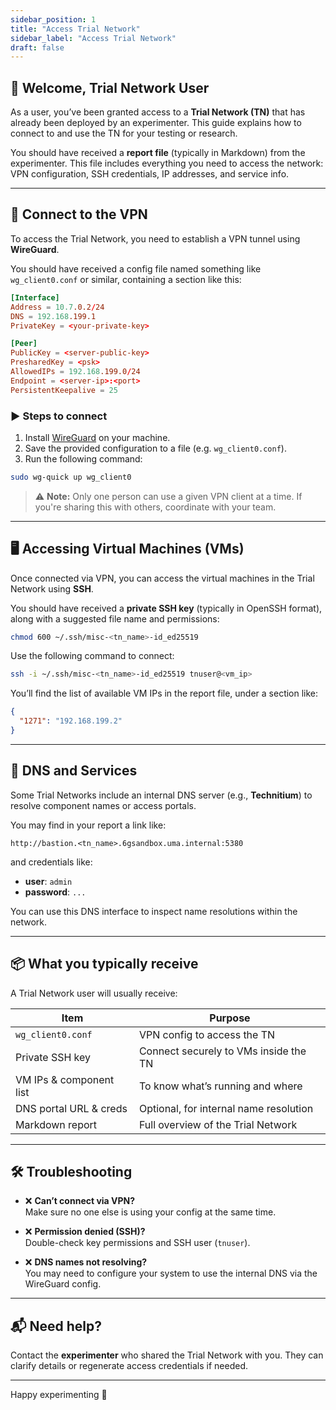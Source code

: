 ```yaml
---
sidebar_position: 1
title: "Access Trial Network"
sidebar_label: "Access Trial Network"
draft: false
---
```


## :wave: Welcome, Trial Network User

As a user, you’ve been granted access to a **Trial Network (TN)** that has already been deployed by an experimenter. This guide explains how to connect to and use the TN for your testing or research.

You should have received a **report file** (typically in Markdown) from the experimenter. This file includes everything you need to access the network: VPN configuration, SSH credentials, IP addresses, and service info.

---

## 🔐 Connect to the VPN

To access the Trial Network, you need to establish a VPN tunnel using **WireGuard**.

You should have received a config file named something like `wg_client0.conf` or similar, containing a section like this:

```toml
[Interface]
Address = 10.7.0.2/24
DNS = 192.168.199.1
PrivateKey = <your-private-key>

[Peer]
PublicKey = <server-public-key>
PresharedKey = <psk>
AllowedIPs = 192.168.199.0/24
Endpoint = <server-ip>:<port>
PersistentKeepalive = 25
```

### ▶️ Steps to connect

1. Install [WireGuard](https://www.wireguard.com/install/) on your machine.
2. Save the provided configuration to a file (e.g. `wg_client0.conf`).
3. Run the following command:

```bash
sudo wg-quick up wg_client0
```

> ⚠️ **Note:** Only one person can use a given VPN client at a time. If you're sharing this with others, coordinate with your team.

---

## 🖥 Accessing Virtual Machines (VMs)

Once connected via VPN, you can access the virtual machines in the Trial Network using **SSH**.

You should have received a **private SSH key** (typically in OpenSSH format), along with a suggested file name and permissions:

```bash
chmod 600 ~/.ssh/misc-<tn_name>-id_ed25519
```

Use the following command to connect:

```bash
ssh -i ~/.ssh/misc-<tn_name>-id_ed25519 tnuser@<vm_ip>
```

You’ll find the list of available VM IPs in the report file, under a section like:

```json
{
  "1271": "192.168.199.2"
}
```

---

## 🧭 DNS and Services

Some Trial Networks include an internal DNS server (e.g., **Technitium**) to resolve component names or access portals.

You may find in your report a link like:

```
http://bastion.<tn_name>.6gsandbox.uma.internal:5380
```

and credentials like:

- **user**: `admin`  
- **password**: `...`

You can use this DNS interface to inspect name resolutions within the network.

---

## 📦 What you typically receive

A Trial Network user will usually receive:

| Item                       | Purpose                                      |
|----------------------------|----------------------------------------------|
| `wg_client0.conf`          | VPN config to access the TN                  |
| Private SSH key            | Connect securely to VMs inside the TN        |
| VM IPs & component list    | To know what’s running and where             |
| DNS portal URL & creds     | Optional, for internal name resolution       |
| Markdown report            | Full overview of the Trial Network           |

---

## 🛠 Troubleshooting

- ❌ **Can’t connect via VPN?**  
  Make sure no one else is using your config at the same time.

- ❌ **Permission denied (SSH)?**  
  Double-check key permissions and SSH user (`tnuser`).

- ❌ **DNS names not resolving?**  
  You may need to configure your system to use the internal DNS via the WireGuard config.

---

## 📬 Need help?

Contact the **experimenter** who shared the Trial Network with you. They can clarify details or regenerate access credentials if needed.

---

Happy experimenting 🚀


